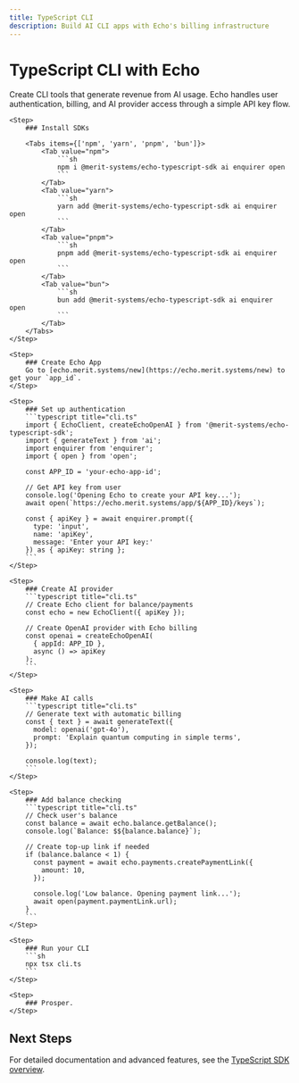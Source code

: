 ```yaml
---
title: TypeScript CLI
description: Build AI CLI apps with Echo's billing infrastructure
---
```



# TypeScript CLI with Echo

Create CLI tools that generate revenue from AI usage. Echo handles user authentication, billing, and AI provider access through a simple API key flow.

<Steps>

    <Step>
        ### Install SDKs

        <Tabs items={['npm', 'yarn', 'pnpm', 'bun']}>
            <Tab value="npm">
                ```sh
                npm i @merit-systems/echo-typescript-sdk ai enquirer open
                ```
            </Tab>
            <Tab value="yarn">
                ```sh
                yarn add @merit-systems/echo-typescript-sdk ai enquirer open
                ```
            </Tab>
            <Tab value="pnpm">
                ```sh
                pnpm add @merit-systems/echo-typescript-sdk ai enquirer open
                ```
            </Tab>
            <Tab value="bun">
                ```sh
                bun add @merit-systems/echo-typescript-sdk ai enquirer open
                ```
            </Tab>
        </Tabs>
    </Step>

    <Step>
        ### Create Echo App
        Go to [echo.merit.systems/new](https://echo.merit.systems/new) to get your `app_id`.
    </Step>

    <Step>
        ### Set up authentication
        ```typescript title="cli.ts"
        import { EchoClient, createEchoOpenAI } from '@merit-systems/echo-typescript-sdk';
        import { generateText } from 'ai';
        import enquirer from 'enquirer';
        import { open } from 'open';

        const APP_ID = 'your-echo-app-id';

        // Get API key from user
        console.log('Opening Echo to create your API key...');
        await open(`https://echo.merit.systems/app/${APP_ID}/keys`);

        const { apiKey } = await enquirer.prompt({
          type: 'input',
          name: 'apiKey',
          message: 'Enter your API key:'
        }) as { apiKey: string };
        ```
    </Step>

    <Step>
        ### Create AI provider
        ```typescript title="cli.ts"
        // Create Echo client for balance/payments
        const echo = new EchoClient({ apiKey });

        // Create OpenAI provider with Echo billing
        const openai = createEchoOpenAI(
          { appId: APP_ID },
          async () => apiKey
        );
        ```
    </Step>

    <Step>
        ### Make AI calls
        ```typescript title="cli.ts"
        // Generate text with automatic billing
        const { text } = await generateText({
          model: openai('gpt-4o'),
          prompt: 'Explain quantum computing in simple terms',
        });

        console.log(text);
        ```
    </Step>

    <Step>
        ### Add balance checking
        ```typescript title="cli.ts"
        // Check user's balance
        const balance = await echo.balance.getBalance();
        console.log(`Balance: $${balance.balance}`);

        // Create top-up link if needed
        if (balance.balance < 1) {
          const payment = await echo.payments.createPaymentLink({
            amount: 10,
          });

          console.log('Low balance. Opening payment link...');
          await open(payment.paymentLink.url);
        }
        ```
    </Step>

    <Step>
        ### Run your CLI
        ```sh
        npx tsx cli.ts
        ```
    </Step>

    <Step>
        ### Prosper.
    </Step>

</Steps>

## Next Steps

For detailed documentation and advanced features, see the [TypeScript SDK overview](/docs/typescript-sdk).
